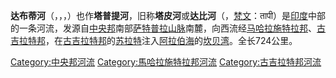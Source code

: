 {{Infobox River | river_name =达布蒂河
| image_name =Tapti River Barrage At Sarangkheda.jpg
| caption = 
| origin = [[中央邦|中央邦]]，[[萨特普拉山脉|萨特普拉山脉]]
| mouth = [[古吉拉特邦|古吉拉特邦]]，[[坎贝湾|坎贝湾]]
| basin_countries = [[印度|印度]]
| length = {{convert|724|km|mi|abbr=on}}
| watershed = 65,145 km²
}}
'''达布蒂河'''（{{lang-hi|ताप्ती}}，{{lang-mr|तापी}}，{{lang-gu|તાપ્તી}}，{{lang-en|Tapti River}}）也作'''塔普提河'''，旧称'''塔皮河'''或'''达比河'''（{{lang-en|Tapi River}}，[[梵文|梵文]]：तापी）是[[印度|印度]]中部的一条河流，发源自[[中央邦|中央邦]]南部[[萨特普拉山脉|萨特普拉山脉]]南麓，向西流经[[马哈拉施特拉邦|马哈拉施特拉邦]]、[[古吉拉特邦|古吉拉特邦]]，在[[古吉拉特邦|古吉拉特邦]]的[[苏拉特|苏拉特]]注入[[阿拉伯海|阿拉伯海]]的[[坎贝湾|坎贝湾]]。全长724公里。

{{南亞水文}}

{{Authority control}}
[[Category:中央邦河流|Category:中央邦河流]]
[[Category:馬哈拉施特拉邦河流|Category:馬哈拉施特拉邦河流]]
[[Category:古吉拉特邦河流|Category:古吉拉特邦河流]]